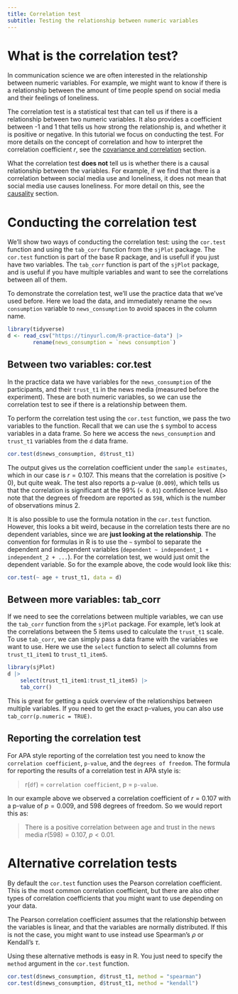 ```yaml
---
title: Correlation test
subtitle: Testing the relationship between numeric variables
---
```


# What is the correlation test?

In communication science we are often interested in the relationship between numeric variables.
For example, we might want to know if there is a relationship between the amount of time people spend on social media and their feelings of loneliness.

The correlation test is a statistical test that can tell us if there is a relationship between two numeric variables.
It also provides a coefficient between -1 and 1 that tells us how strong the relationship is, and whether it is positive or negative.
In this tutorial we focus on conducting the test. For more details on the concept of correlation and how to interpret the correlation coefficient $r$, see the [covariance and correlation](../concepts/covariance-and-correlation.qmd) section.

What the correlation test **does not** tell us is whether there is a causal relationship between the variables.
For example, if we find that there is a correlation between social media use and loneliness, it does not mean that social media use causes loneliness.
For more detail on this, see the [causality](../concepts/causality.qmd) section.

# Conducting the correlation test

We'll show two ways of conducting the correlation test: using the `cor.test` function and using the `tab_corr` function from the `sjPlot` package.
The `cor.test` function is part of the base R package, and is usefull if you just have two variables.
The `tab_corr` function is part of the `sjPlot` package, and is useful if you have multiple variables and want to see the correlations between all of them.

To demonstrate the correlation test, we'll use the practice data that we've used before.
Here we load the data, and immediately rename the `news consumption` variable to `news_consumption` to avoid spaces in the column name.

```r
library(tidyverse)
d <- read_csv("https://tinyurl.com/R-practice-data") |>
        rename(news_consumption = `news consumption`)
```

## Between two variables: cor.test

In the practice data we have variables for the `news_consumption` of the participants, and their `trust_t1` in the news media (measured before the experiment).
These are both numeric variables, so we can use the correlation test to see if there is a relationship between them. 

To perform the correlation test using the `cor.test` function, we pass the two variables to the function.
Recall that we can use the `$` symbol to access variables in a data frame.
So here we access the `news_consumption` and `trust_t1` variables from the `d` data frame.

```r
cor.test(d$news_consumption, d$trust_t1)
```

The output gives us the correlation coefficient under the `sample estimates`, which in our case is $r = 0.107$.
This means that the correlation is positive (> 0), but quite weak.
The test also reports a p-value (`0.009`), which tells us that the correlation is significant at the $99\%$ (`< 0.01`) confidence level. 
Also note that the degrees of freedom are reported as `598`, which is the number of observations minus 2.

::: {.callout-note title="cor.test using the formula notation" collapse="true"}

It is also possible to use the formula notation in the `cor.test` function.
However, this looks a bit weird, because in the correlation tests there are no dependent variables, since we are **just looking at the relationship**.
The convention for formulas in R is to use the `~` symbol to separate the dependent and independent variables (`dependent ~ independent_1 + independent_2 + ...`).
For the correlation test, we would just omit the dependent variable.
So for the example above, the code would look like this:

```r
cor.test(~ age + trust_t1, data = d)
```
:::

## Between more variables: tab_corr

If we need to see the correlations between multiple variables, we can use the `tab_corr` function from the `sjPlot` package.
For example, let's look at the correlations between the 5 items used to calculate the `trust_t1` scale.
To use `tab_corr`, we can simply pass a data frame with the variables we want to use.
Here we use the `select` function to select all columns from `trust_t1_item1` to `trust_t1_item5`.

```r
library(sjPlot)
d |>
    select(trust_t1_item1:trust_t1_item5) |>
    tab_corr()
```

This is great for getting a quick overview of the relationships between multiple variables.
If you need to get the exact p-values, you can also use `tab_corr(p.numeric = TRUE)`.


## Reporting the correlation test

For APA style reporting of the correlation test you need to know the `correlation coefficient`, `p-value`, and the `degrees of freedom`. 
The formula for reporting the results of a correlation test in APA style is:

> r(`df`) = `correlation coefficient`, p = `p-value`.

In our example above we observed a correlation coefficient of $r = 0.107$ with a p-value of $p = 0.009$, and $598$ degrees of freedom. 
So we would report this as:

> There is a positive correlation between age and trust in the news media $r(598) = 0.107$, $p < 0.01$.


# Alternative correlation tests

By default the `cor.test` function uses the Pearson correlation coefficient.
This is the most common correlation coefficient, but there are also other types of correlation coefficients that you might want to use depending on your data.

The Pearson correlation coefficient assumes that the relationship between the variables is linear, and that the variables are normally distributed.
If this is not the case, you might want to use instead use Spearman's $\rho$ or Kendall's $\tau$.

Using these alternative methods is easy in R.
You just need to specify the `method` argument in the `cor.test` function.

```r
cor.test(d$news_consumption, d$trust_t1, method = "spearman")
cor.test(d$news_consumption, d$trust_t1, method = "kendall")
```
